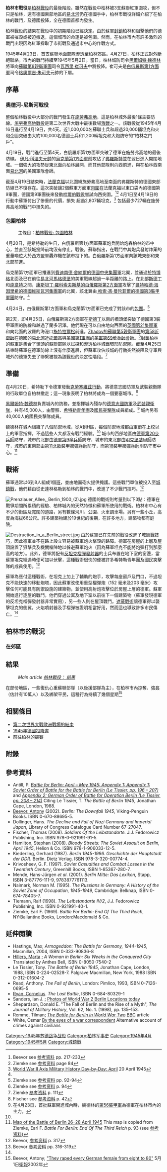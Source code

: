 {{FixBunching|beg}}
{{Infobox Military Conflict
| conflict    = 柏林市戰役
| partof      = [[第二次世界大戰|第二次世界大戰]][[柏林戰役|柏林戰役]]
| image       = Ruins of the Reichstag in Berlin, 3 June 1945. BU8573.jpg
| image_size  = 300
| caption     = 戰後滿目瘡痍的[[德國國會大廈|德國國會大廈]]
| date        = 1945年4月23日至5月2日
| place       = [[納粹德國|德國]][[柏林|柏林]]
| result      = 蘇聯獲勝
| combatant1  = {{flagicon|Nazi Germany}} [[納粹德國|德國]]
| combatant2  = {{flag|Soviet Union|1923}}      
| commander1  = {{flagicon|Nazi Germany}}[[黑爾姆特·雷曼|黑爾姆特·雷曼]]<br>{{flagicon|Nazi Germany}}[[黑爾姆特·魏德林|黑爾姆特·魏德林]]<ref>魏德林取代[[恩斯特·凱瑟|恩斯特·凱瑟]]陸軍上校為柏林城防司令，而凱瑟只是在1天前取代雷曼出任此職。</ref>
| commander2  = {{flagicon|Soviet Union|1923}}[[格奧爾吉·朱可夫|格奧爾吉·朱可夫]]<br>{{flagicon|Soviet Union|1923}}[[伊萬·科涅夫|伊萬·科涅夫]]
| strength1   = 城內約有45,000名士兵，加上[[希特勒青年團|希特勒青年團]]的增援及40,000名[[國民突擊隊|國民突擊隊]]成員。<ref name="Beevor-287">Beevor [[#参考资料|参考资料]] p. 287 有45,000名士兵及40,000名“國民突擊隊”。</ref><ref>這45,000人的部隊是戰役開始時在[[施勞弗高地戰役|施勞弗高地]]駐守的德國第9軍團[[德國第56裝甲軍|第56裝甲軍]]。</ref>
| strength2   = 在[[封鎖_(軍事)|封鎖]]及進攻柏林防衛地區時約有1,500,000人<ref name="Beevor-287"/>
| casualties1 = 22,000名市民死亡、<br>約22,000名士兵死亡 <ref>Antill, p. 85</ref>
| casualties2 = 20,000人死亡 <ref>Kiederling, p. 38-40</ref>
}}
{{FixBunching|mid}}
{{Campaignbox Battle of Berlin}}
{{FixBunching|end}}

'''柏林市戰役'''是[[柏林戰役|柏林戰役]]的最後階段。雖然在戰役中柏林被3支蘇聯紅軍圍攻，但不只是柏林，還有德國東部地區的[[易北河|易北河]]仍在德國手中，柏林市戰役詳細介紹了在柏林的戰鬥，及德國投降，全在德國首都內發生。

柏林戰役的結果在戰役中的初期階段已經決定。由於蘇軍[[封鎖_(軍事)|封鎖]]柏林和阻擊他們的德軍被摧毀或被迫撤退，這個城市的命運是被包圍。然而，在柏林市內有許多激烈的戰鬥出現因為紅軍採取了市街戰及通過市中心的作戰方式。

1945年4月23日，首支蘇聯地面部隊滲透至柏林郊區。4月27日，柏林正式對外斷絕聯絡。市內的戰鬥持續至1945年5月2日。當日，柏林城防司令[[黑爾姆特·魏德林|黑爾姆特·魏德林]]將軍向[[蘇聯第8親衛軍團|蘇聯第8親衛軍團]]司令[[瓦西里·崔可夫|瓦西里·崔可夫]]中將投降。崔可夫是[[白俄羅斯第1方面軍|白俄羅斯第1方面軍]]司令[[格奧爾吉·朱可夫|格奧爾吉·朱可夫]]元帥的下屬。

==序幕==
===奧德河-尼斯河戰役===
{{Main|奧德河-尼斯河戰役}}
整個柏林戰役中大部分的戰鬥發生在[[施勞弗高地|施勞弗高地]]，這是柏林城外最後1條主要防線。[[施勞弗高地戰役|施勞弗高地戰役]]是第二次世界大戰中最後數場[[激戰|激戰]]之一。該戰役從1945年4月16日進行至4月19日，共4天。近1,000,000名蘇聯士兵和超過20,000輛坦克和火砲企圖突破由大約100,000名德國士兵和1,200輛坦克和大炮防守的“柏林之門戶”。

4月19日，戰鬥進行至第4天，白俄羅斯第1方面軍突破了德軍在施勞弗高地的最後防線。 [[伊凡·科涅夫|伊凡·科涅夫]][[蘇聯元帥|元帥]]的[[烏克蘭第1方面軍前|烏克蘭第1方面軍前]]攻佔了[[弗羅斯特|弗羅斯特]]並在翌日進入開闊地域。一個強大的攻勢從東北面向柏林展開，而其他部隊則向西前進，與在柏林西南面[[易北河|易北河]]的美國軍隊會師。

截至4月19日結束時，[[奧得河畔法蘭克福|法蘭克福]]以北圍繞施勞弗高地至南面的弗羅斯特的德國東部防線已不復存在。這次突破讓2個蘇軍方面軍[[鉗形攻勢|包圍]]在法蘭克福以東口袋內的德國第9軍團，德國第9軍團後來發動[[哈爾伯戰役|哈爾伯戰役]]嘗試向西突圍。<ref name="Beevor217-233">Beevor see [[#参考资料|参考资料]] pp. 217-233</ref><ref name=Ziemke84>Ziemke see [[#参考资料|参考资料]] page 84</ref> 4月1日至4月19日的行動中蘇軍付出了慘重的代價，損失
超過2,807輛坦克，<ref>[http://www.feldgrau.com/april.html World War II Axis Military History Day-by-Day: April] {{Wayback|url=http://www.feldgrau.com/april.html |date=20100707025626 }} 20 April 1945</ref> 包括最少727輛在施勞弗高地的戰鬥中損失的。

===包圍柏林===
:主條目：[[柏林戰役#包圍柏林|柏林戰役: 包圍柏林]]

4月20日，是希特勒的生日，白俄羅斯第1方面軍蘇軍炮兵開始炮轟柏林的市中心，並直至該城投降前均沒有停止。戰後，蘇聯指出，在戰鬥中其炮兵發射炸藥的重量噸位大於西方盟軍轟炸機在該市投下的。白俄羅斯第1方面軍向該城東部和東北部前進。

烏克蘭第1方面軍已推進到[[費迪南德·舍納爾|費迪南德·舍納爾的]][[德國中央集團軍|德國中央集團軍]]北翼，並通過[[於特博格|於特博格]]北面及已在前往[[易北河|易北河]][[馬格德堡|馬格德堡]]的美軍戰線超過一半距離的路上。在北部[[斯德丁|斯德丁]]和[[施韋特|施韋特]]之間，[[康斯坦丁·羅科索夫斯基|康斯坦丁·羅科索夫斯基的]][[白俄羅斯第2方面軍|白俄羅斯第2方面軍]]攻擊了[[哥特哈德·海因里希|哥特哈德·海因里希的]][[德國維斯瓦河集團軍|德國維斯瓦河集團軍]]的北翼，該北翼由[[哈索·馮·曼陀菲爾|
哈索·馮·曼陀菲爾的]][[德國第3裝甲軍團|德國第3裝甲軍團]]防守。<ref name=Ziemke84/>

4月24日，白俄羅斯第1方面軍和烏克蘭第1方面軍已完成了對該市的[[包圍|包圍]]。<ref name=Ziemke92-94>Ziemke see [[#参考资料|参考资料]] pp. 92-94</ref>

第2天，即4月25日，白俄羅斯第2方面軍在[[斯德丁|斯德丁]]以南的橋頭堡突破了德國第3裝甲軍團的防線和越過了蘭多沼澤。他們現在可以自由地向西面的[[英國第21集團軍|英國第21集團軍]]和向北面的波羅的海港口[[施特拉爾松|施特拉爾松]]前進。[[A._S._Zhadov|Zhadov的]][[蘇聯第5親衛軍團|蘇聯第5親衛軍團]]的[[蘇軍第58親衛師|第58近衛師]]在德國的[[易北河|易北河]]近[[托爾高|托爾高]]與[[美國第1軍團|美國第1軍團]]的[[美軍第69步兵師|美軍第69步兵師]]會師。<ref name=Ziemke94>Ziemke see [[#参考资料|参考资料]] p. 94</ref>[[封鎖（軍事）|封鎖]]柏林的蘇軍是集合了領頭的蘇聯部隊以試探和滲透柏林城鐵環形防禦圈。截至4月25日結束時蘇軍在德軍防線上沒有什麼進展，但蘇軍攻佔該城的行動突然被阻及守軍與城外的德軍失去了聯繫被視為該戰役的決定性階段。<ref name=Ziemke-111>Ziemke [[#参考资料|参考资料]] p. 111</ref>

==準備 ==
{{See also|柏林市戰役戰鬥序列}}
在4月20日，希特勒下令德軍發動[[克勞塞維茲行動|克勞塞維茲行動]]，將德意志國防軍及武裝親衛隊的行政單位自柏林撤走；這一現象表明了柏林將成為一個要塞城市。<ref name="Fischer-42">Fischer see [[#参考资料|参考资料]] p. 42</ref> 

[[黑爾姆特·魏德林|黑爾姆特·魏德林]]負責城內的防務，並指揮城內殘存的[[德意志國防軍|德意志國防軍]]及[[武裝親衛隊|武裝親衛隊]]，共有45,000人，由警察、[[希特勒青年團|希特勒青年團]]及[[國民突擊隊|國民突擊隊]]成員組成。<ref>在4月23日，首批蘇軍開進城內時，魏德林的[[德國第56裝甲軍|第56裝甲軍]]為德軍在柏林市內的主力，</ref> 城內另有40,000人的國民突擊隊成員。
 
魏德林在城內組織了八個防禦地域，從A到H區，每個防禦地域都由軍銜在上校以上的軍官指揮，不過這些人大都沒有戰鬥經驗。<ref name="Beevor-287"/> 城市的西部地區由[[德軍第20步兵師|德軍第20步兵師]]防守，城市的北部由[[德軍第9傘兵師|德軍第9傘兵師]]防守，城市的東北部由[[Müncheberg裝甲師|明克堡裝甲師]]防守，城市的東南部由[[第11北歐裝甲擲彈兵師|第11北歐裝甲擲彈兵師]]防守，而[[第18裝甲擲彈兵師|第18裝甲擲彈兵師]]則防守市中心。<ref name=Ziemke-93>[http://www.onwar.com/maps/wwii/eastfront2/1berlin45.htm Map of the Battle of Berlin 26–28 April 1945] {{webarchive|url=https://web.archive.org/web/20070621153022/http://www.onwar.com/maps/wwii/eastfront2/1berlin45.htm |date=2007年6月21日 }} This map is copied from Ziemke, Earl F. ''Battle For Berlin: End Of The Third Reich'' p. 93 (see [[#参考资料|参考资料]])</ref>

==戰術==
蘇軍通常以6到8人組成1個[[班|班]]，並由地面砲火提供掩護。這些戰鬥單位被投入至[[城鎮戰|城鎮戰]]，他們藉由從史達林格勒到柏林的戰鬥中，改進了不少戰鬥技巧。<ref>Beevor, [[#参考资料|参考资料]] p. 317</ref>

[[File:Prenzlauer_Allee,_Berlin_1900_(2).jpg|thumb]]
德國的戰術則考量到以下3點：德軍在戰爭期間所累積的經驗、柏林城內的天然特徵和蘇軍所使用的戰術。柏林市中心有不少的街區及寬闊的道路，另有數條河川、公園、火車調車場。另有一些小丘，高度為海拔66公尺。許多建築物建於19世紀的後期，在許多地方，建築物都有庭院。

[[Image:Destruction_in_a_Berlin_street.jpg|thumb]]
由於蘇軍已在先前的戰役改進了城鎮戰技巧，因此德軍並不在路上設立容易被蘇軍炮火擊毀的路障。德軍在房屋的上層及屋頂設置了狙擊兵及機關槍陣地以躲避蘇軍炮火（因為蘇軍坦克不能將炮彈打到那麼高的地方）。此外，德軍將配有[[panzerfaust|反坦克榴彈發射器]]的士兵布置在地下室的窗邊，當蘇軍坦克經過時便可加以伏擊，這種戰術很快的便被許多希特勒青年團及國民突擊隊的成員使用。<ref name=Beevor-316-319>Beevor [[#参考资料|参考资料]] pp. 316-319</ref>

蘇軍為應付這種戰術，在坦克上加上了輔助的炮手，攻擊每座窗戶及門口，不過坦克不能快速的移動炮塔，因此蘇軍改使用重型榴彈炮（152 毫米及203 毫米）攻擊任何可能具有防禦設施的建築物，並使用高射炮攻擊位於房屋上層的德軍。蘇軍開始進行逐屋的戰鬥，他們穿過公寓及地下室以前往下一個建築物（蘇軍發現德軍的反坦克榴彈發射器非常實用），另一些人則在屋頂戰鬥。[[遮蔽戰術|遮蔽戰術]]讓德軍得以襲擊坦克的側翼，火焰噴射器及手榴彈被證明相當好用，然而這也導致許多市民傷亡。<ref name=Beevor-316-319/>

==柏林市的戰況==
===在郊區===


==結果==
:''Main article [[柏林戰役#結果|柏林戰役： 結果]]''

在部份地區，一些復仇心重蘇聯部隊（以後援部隊為主），在柏林市內掠奪、強姦（估計有10萬人）以及綁架平民，這種行為持續了幾個星期<ref name=ABrape>Beevor, Antony; [http://www.guardian.co.uk/g2/story/0,3604,707835,00.html "They raped every German female from eight to 80"] {{Wayback|url=http://www.guardian.co.uk/g2/story/0,3604,707835,00.html |date=20080821065934 }} 5月1日[[衛報|衛報]]2002年</ref>

==相關條目==
* [[第二次世界大戰歐洲戰場的結束|第二次世界大戰歐洲戰場的結束]]
* [[1945年德國投降書|1945年德國投降書]]
* [[前往柏林的競賽|前往柏林的競賽]]

==附錄==
{{reflist|2}}

==參考資料==
* Antill, P. ''[http://www.historyofwar.org/articles/battles_berlin.html#app1 Battle for Berlin: April – May 1945: Appendix 1: Appendix 1: Soviet Order of Battle for the Battle for Berlin (Le Tissier, pp. 196 – 207)] {{Wayback|url=http://www.historyofwar.org/articles/battles_berlin.html#app1 |date=20200215152212 }}'' and ''[http://www.historyofwar.org/articles/battles_berlin.html#app2 Appendix 2: German Order of Battle for Operation Berlin (Le Tissier, pp. 208 – 214)] {{Wayback|url=http://www.historyofwar.org/articles/battles_berlin.html#app2 |date=20200215152212 }}'' Citing Le Tissier, T. ''The Battle of Berlin 1945'', Jonathan Cape, London, 1988.
* [[Antony_Beevor|Beevor, Antony]] (2002). ''Berlin: The Downfall 1945'', Viking-Penguin Books. ISBN 0-670-88695-5.
* Dollinger, Hans. ''The Decline and Fall of Nazi Germany and Imperial Japan'', Library of Congress Catalogue Card Number 67-27047.
* Fischer, Thomas (2008). ''Soldiers Of the Leibstandarte.'' J.J. Fedorowicz Publishing, Inc. ISBN 978-0-921991-91-5.
* Hamilton, Stephan (2008). ''Bloody Streets: The Soviet Assault on Berlin, April 1945'', Helion & Co. ISBN 978-1-906033-12-5.
* Kiederling, Gerhard (1987). ''Berlin 1945-1986. Geschichte der Hauptstadt der DDR''. Berlin. Dietz Verlag. ISBN 978-3-320-00774-4.
* Krivosheev, G. F. (1997). ''Soviet Casualties and Combat Losses in the Twentieth Century'', Greenhill Books, ISBN 1-85367-280-7.
*Mende, Hans-Jürgen ''et al''. (2001). ''Berlin Mitte: Das Lexikon'', Stapp, ISBN 3-87776-111-9, 9783877761113.
* Naimark, Norman M. (1995). ''The Russians in Germany: A History of the Soviet Zone of Occupation, 1945-1949'', Cambridge: Belknap, ISBN 0-674-78405-7.
* Tiemann, Ralf (1998). ''The Leibstandarte IV/2'', J.J. Fedorowicz Publishing, Inc. ISBN 0-921991-40-1.
* Ziemke, Earl F. (1969). ''Battle For Berlin: End Of The Third Reich'', NY:Ballantine Books, London:Macdomald & Co.

==延伸閱讀==
{{commons|Battle in Berlin}}
{{Commons category|Battle of Berlin}}
*Hastings, Max; ''Armageddon: The Battle for Germany, 1944-1945'', Macmillan, 2004, ISBN 0-333-90836-8
*[http://observer.guardian.co.uk/international/story/0,6903,1056125,00.html Hillers, Marta] {{Wayback|url=http://observer.guardian.co.uk/international/story/0,6903,1056125,00.html |date=20071228184939 }}; ''A Woman in Berlin: Six Weeks in the Conquered City'' Translated by Anthes Bell, ISBN 0-8050-7540-2
*Le Tissier, Tony. ''The Battle of Berlin 1945'', Jonathan Cape, London, 1988, ISBN 0-224-02528-7. Palgrave Macmillan, New York, 1988 ISBN 0-312-01604-2
*Read, Anthony. ''The Fall of Berlin'', London: Pimlico, 1993, ISBN 0-7126-0695-5
*[[Cornelius_Ryan|Ryan, Cornelius]]. ''The Last Battle'', ISBN 0-684-80329-1
*Sanders, Ian J. ; [https://web.archive.org/web/20010626000632/http://www.geocities.com/isanders_2000/ww2index.htm Photos of World War 2 Berlin Locations today]
*Shepardson, Donald E. "The Fall of Berlin and the Rise of a Myth", ''The Journal of Military History'', Vol. 62, No. 1. (1998), pp. 135–153.
*Remme, Tilman; ''[http://www.bbc.co.uk/history/worldwars/wwtwo/berlin_01.shtml The Battle for Berlin in World War Two] {{Wayback|url=http://www.bbc.co.uk/history/worldwars/wwtwo/berlin_01.shtml |date=20181002162702 }}'' [[BBC|BBC]] article
* White, Osmar [https://web.archive.org/web/20070318230858/http://www.argo.net.au/andre/osmarwhiteENFIN.htm By the eyes of a war correspondent] Alternative account of crimes against civilians

{{DEFAULTSORT:Battle In Berlin}}
[[Category:1945年苏德战争战役|Category:1945年苏德战争战役]]
[[Category:柏林军事史|Category:柏林军事史]]
[[Category:1945年4月|Category:1945年4月]]
[[Category:1945年5月|Category:1945年5月]]
[[Category:城鎮戰|Category:城鎮戰]]